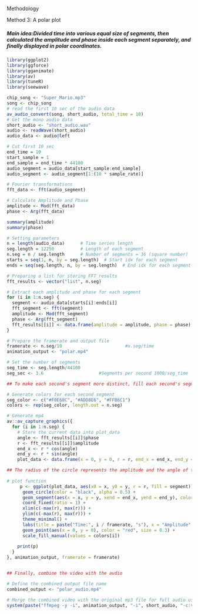 Methodology

Method 3: A polar plot

#####  Main idea:Divided time into various equal size of segments, then calculated the amplitude and phase inside each segment separately, and finally displayed in polar coordinates.

```r
library(ggplot2)
library(ggforce)
library(gganimate)
library(av)
library(tuneR)
library(seewave)

chip_song <- "Super_Mario.mp3"
song <- chip_song
# read the first 10 sec of the audio data
av_audio_convert(song, short_audio, total_time = 10)
# Get the mono audio data
short_audio <- "short_audio.wav"
audio <- readWave(short_audio)
audio_data <- audio@left

# Cut first 10 sec
end_time = 10
start_sample = 1
end_sample = end_time * 44100
audio_segment = audio_data[start_sample:end_sample]
audio_segment <- audio_segment[1:(10 * sample_rate)]

# Fourier transformations
fft_data <- fft(audio_segment)

# Calculate Amplitude and Phase
amplitude <- Mod(fft_data)
phase <- Arg(fft_data)

summary(amplitude)
summary(phase)
```

```r
# Setting parameters
n = length(audio_data)      # Time series length
seg.length = 12250          # Length of each segment
n.seg = n / seg.length      # Number of segments = 36 (square number)
starts = seq(1, n, by = seg.length)  # Start idx for each segment
ends = seq(seg.length, n, by = seg.length)  # End idx for each segment

# Preparing a list for storing FFT results
fft_results <- vector("list", n.seg)

# Extract each amplitude and phase for each segment
for (i in 1:n.seg) {
  segment <- audio_data[starts[i]:ends[i]]
  fft_segment <- fft(segment)
  amplitude <- Mod(fft_segment)
  phase <- Arg(fft_segment)
  fft_results[[i]] <- data.frame(amplitude = amplitude, phase = phase)
}
```

```r
# Prepare the framerate and output file
framerate <- n.seg/10                        #n.seg/time
animation_output <- "polar.mp4"

# Set the number of segments
seg_time <- seg.length/44100
seg_sec <- 3.6                     #Segments per second 1000/seg_time

## To make each second's segment more distinct, fill each second's segment with a different color, repeating the color once per second.

# Generate colors for each second segment
seg_color <- c("#F0E68C", "#ADD8E6", "#FFB6C1")
colors <- rep(seg_color, length.out = n.seg)

# Generate mp4
av::av_capture_graphics({
  for (i in 1:n.seg) {
    # Store the current data into plot_data
    angle <- fft_results[[i]]$phase
    r <- fft_results[[i]]$amplitude
    end_x <- r * cos(angle)
    end_y <- r * sin(angle)
    plot_data <- data.frame(x = 0, y = 0, r = r, end_x = end_x, end_y = end_y, segment = factor(i))

## The radius of the circle represents the amplitude and the angle of the line to the x-axis represents the phase, where l(line) = r(circle). Both the circle and line are black lines, which are filled with different colors. The yellow dot in the center represents the center of the circle.
    
# plot function
     p <- ggplot(plot_data, aes(x0 = x, y0 = y, r = r, fill = segment)) +
      geom_circle(color = "black", alpha = 0.5) +
      geom_segment(aes(x = x, y = y, xend = end_x, yend = end_y), color = "black") +
      coord_fixed(ratio = 1) +
      xlim(c(-max(r), max(r))) +
      ylim(c(-max(r), max(r))) +
      theme_minimal() + 
      labs(title = paste("Time:", i / framerate, "s"), x = "Amplitude", y = "Amplitude") +
      geom_point(aes(x = 0, y = 0), color = "red", size = 0.3) +
      scale_fill_manual(values = colors[i])
     
    print(p)
  }
}, animation_output, framerate = framerate)


## Finally, combine the video with the audio

# Define the combined output file name
combined_output <- "polar_audio.mp4"

# Merge the combined video with the original mp3 file for full audio using ffmpeg
system(paste("ffmpeg -y -i", animation_output, "-i", short_audio, "-c:v copy -c:a aac -strict experimental", combined_output))
```
